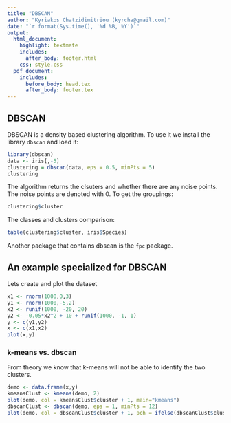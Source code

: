 ```yaml
---
title: "DBSCAN"
author: "Kyriakos Chatzidimitriou (kyrcha@gmail.com)"
date: "`r format(Sys.time(), '%d %B, %Y')`"
output:
  html_document:
    highlight: textmate
    includes:
      after_body: footer.html
    css: style.css
  pdf_document:
    includes:
      before_body: head.tex
      after_body: footer.tex
---
```


## DBSCAN

DBSCAN is a density based clustering algorithm. To use it we install the library `dbscan` and load it:

```r
library(dbscan)
data <- iris[,-5]
clustering = dbscan(data, eps = 0.5, minPts = 5)
clustering
```

The algorithm returns the clsuters and whether there are any noise points. The noise points are denoted with 0. To get the groupings:

```r
clustering$cluster
```

The classes and clusters comparison:

```r
table(clustering$cluster, iris$Species)
```

Another package that contains dbscan is the `fpc` package.

## An example specialized for DBSCAN

Lets create and plot the dataset

```r
x1 <- rnorm(1000,0,3)
y1 <- rnorm(1000,-5,2)
x2 <- runif(1000, -20, 20)
y2 <- -0.05*x2^2 + 10 + runif(1000, -1, 1)
y <- c(y1,y2)
x <- c(x1,x2)
plot(x,y)
```

### k-means vs. dbscan

From theory we know that k-means will not be able to identify the two clusters.

```r
demo <- data.frame(x,y)
kmeansClust <- kmeans(demo, 2)
plot(demo, col = kmeansClust$cluster + 1, main="kmeans")
dbscanClust <- dbscan(demo, eps = 1, minPts = 12)
plot(demo, col = dbscanClust$cluster + 1, pch = ifelse(dbscanClust$cluster, 1, 4), main="dbscan")
```


